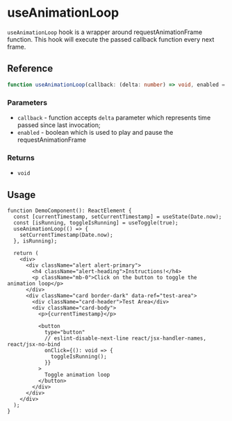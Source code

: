 
<Meta title="hooks/useAnimationLoop" />

# useAnimationLoop

`useAnimationLoop` hook is a wrapper around requestAnimationFrame function. This hook will execute
the passed callback function every next frame.

## Reference

```ts
function useAnimationLoop(callback: (delta: number) => void, enabled = false): void;
```

### Parameters

- `callback` - function accepts `delta` parameter which represents time passed since last
  invocation;
- `enabled` - boolean which is used to play and pause the requestAnimationFrame

### Returns

- `void`

## Usage

```tsx
function DemoComponent(): ReactElement {
  const [currentTimestamp, setCurrentTimestamp] = useState(Date.now);
  const [isRunning, toggleIsRunning] = useToggle(true);
  useAnimationLoop(() => {
    setCurrentTimestamp(Date.now);
  }, isRunning);

  return (
    <div>
      <div className="alert alert-primary">
        <h4 className="alert-heading">Instructions!</h4>
        <p className="mb-0">Click on the button to toggle the animation loop</p>
      </div>
      <div className="card border-dark" data-ref="test-area">
        <div className="card-header">Test Area</div>
        <div className="card-body">
          <p>{currentTimestamp}</p>

          <button
            type="button"
            // eslint-disable-next-line react/jsx-handler-names, react/jsx-no-bind
            onClick={(): void => {
              toggleIsRunning();
            }}
          >
            Toggle animation loop
          </button>
        </div>
      </div>
    </div>
  );
}
```
